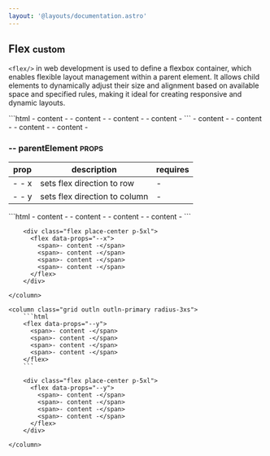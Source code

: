 ```yaml
---
layout: '@layouts/documentation.astro'
---
```


## Flex <small> custom </small>

`<flex/>` in web development is used to define a flexbox
container, which enables flexible layout management within a parent element.
It allows child elements to dynamically adjust their size and alignment based
on available space and specified rules, making it ideal for creating responsive
and dynamic layouts.

<x-grid style='--cols: 2;' class='outln outln-primary radius-3xs'>
	```html
	<flex>
		<span>- content -</span>
		<span>- content -</span>
		<span>- content -</span>
		<span>- content -</span>
	</flex>
	```
	<column class='align-center[items] flex place-center p-5xl'>
		<flex>
			<span>- content -</span>
			<span>- content -</span>
			<span>- content -</span>
			<span>- content -</span>
		</flex>
	</column>
</x-grid>

### -- parentElement <small class="clr-subtext txt-sm"> PROPS </small>

| prop  | description                   | requires |
| ----- | ----------------------------- | -------- |
| - - x | sets flex direction to row    | -        |
| - - y | sets flex direction to column | -        |

<x-grid style="--cols: 2;" class="g-sm">
    <column class="grid outln outln-primary radius-3xs">
        ```html
        <flex data-props="--x">
          <span>- content -</span>
          <span>- content -</span>
          <span>- content -</span>
          <span>- content -</span>
        </flex>
        ```

        <div class="flex place-center p-5xl">
          <flex data-props="--x">
            <span>- content -</span>
            <span>- content -</span>
            <span>- content -</span>
            <span>- content -</span>
          </flex>
        </div>

    </column>

    <column class="grid outln outln-primary radius-3xs">
        ```html
        <flex data-props="--y">
          <span>- content -</span>
          <span>- content -</span>
          <span>- content -</span>
          <span>- content -</span>
        </flex>
        ```

        <div class="flex place-center p-5xl">
          <flex data-props="--y">
            <span>- content -</span>
            <span>- content -</span>
            <span>- content -</span>
            <span>- content -</span>
          </flex>
        </div>

    </column>

</x-grid>
